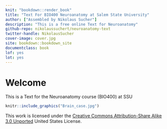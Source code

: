 ```yaml
---
knit: "bookdown::render_book"
title: "Text For BIO400 Neuroanatomy at Salem State University"
author: ["Assembled by Nikolaus Sucher"]
description: "This is a free online Text for Neuroanatomy"
github-repo: nikolaussuchert/neuroanatomy-text
twitter-handle: NikolausSucher
cover-image: cover.jpg
site: bookdown::bookdown_site
documentclass: book
lof: yes
lot: yes
---
```


# Welcome {-}

This is a Text for the Neuroanatomy course (BIO400) at SSU


```r
knitr::include_graphics("Brain_case.jpg")
```


This work is licensed under the [Creative Commons Attribution-Share Alike 3.0 Unported](https://creativecommons.org/licenses/by-sa/3.0/deed.en) United States License.
